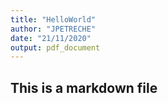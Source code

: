 ---
title: "HelloWorld"
author: "JPETRECHE"
date: "21/11/2020"
output: pdf_document
---
## This is a markdown file

